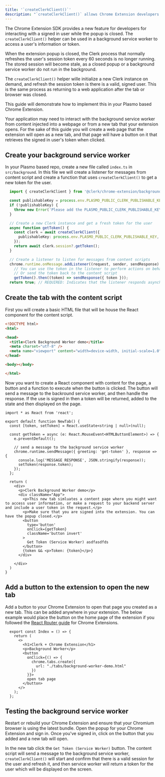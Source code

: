 ```yaml
---
title: '`createClerkClient()`'
description: "`createClerkClient()` allows Chrome Extension developers to access a user's session information or get a token in a service worker."
---
```


The Chrome Extension SDK provides a new feature for developers for interacting with a signed in user while the popup is closed. The `createClerkClient()` helper can be used in a background service worker to access a user's information or token. 

When the extension popup is closed, the Clerk process that normally refreshes the user's session token every 60 seconds is no longer running. The stored session will become stale, as a closed popup or a background service worker do not run in the background.

The `createClerkClient()` helper wille initialize a new Clerk instance on demand, and refresh the session token is there is a valid, signed user. This is the same process as returning to a web application after the tab or browser was closed. 

This guide will demonstrate how to implement this in your Plasmo based Chrome Extension.

Your application may need to interact with the background service worker from content injected into a webpage or from a new tab that your extension opens. For the sake of this guide you will create a web page that the extension will open as a new tab, and that page will have a button on it that retrieves the signed in user's token when clicked.

## Create your background service worker

In your Plasmo based repo, create a new file called `index.ts` in `src/background`. In this file we will create a listener for messages from content script and create a function that uses `createClerkClient()` to get a new token for the user.


```typescript {{ filename: 'src/background/index.ts' }}
  import { createClerkClient } from '@clerk/chrome-extension/background';

  const publishableKey = process.env.PLASMO_PUBLIC_CLERK_PUBLISHABLE_KEY
  if (!publishableKey) {
    throw new Error('Please add the PLASMO_PUBLIC_CLERK_PUBLISHABLE_KEY to the .env.development file')
  }

  // Create a new Clerk instance and get a fresh token for the user
  async function getToken() {
    const clerk = await createClerkClient({
      publishableKey: process.env.PLASMO_PUBLIC_CLERK_PUBLISHABLE_KEY,
    });
    return await clerk.session?.getToken();
  }

  // Create a listener to listen for messages from content scripts
  chrome.runtime.onMessage.addListener((request, sender, sendResponse) => {
    // You can use the token in the listener to perform actions on behalf of the user
    // Or send the token back to the content script
    getToken().then((token) => sendResponse({ token }));
  return true; // REQUIRED: Indicates that the listener responds asynchronously.
```

## Create the tab with the content script 

First you will create a basic HTML file that will be house the React component for the content script.

```html {{ filename: 'src/tabs/background-worker-demo.html' }}
<!DOCTYPE html>
<html>

<head>
  <title>Clerk Background Worker demo</title>
  <meta charset="utf-8" />
  <meta name="viewport" content="width=device-width, initial-scale=1.0" />
</head>

<body></body>

</html>
```

Now you want to create a React component with content for the page, a button and a function to execute when the button is clicked. The button will send a message to the backround service worker, and then handle the response. If the use is signed in then a token will be returned, added to the state and then displayed on the page.


```tsx {{ filename: 'src/tabs/background-worker-demo.tsx' }}
import * as React from 'react';

export default function NewTab() {
  const [token, setToken] = React.useState<string | null>(null);

  const getToken = async (e: React.MouseEvent<HTMLButtonElement>) => {
    e.preventDefault();

    // send a message to the background service worker
    chrome.runtime.sendMessage({ greeting: 'get-token' }, response => {
      console.log('MESSAGE RESPONSE', JSON.stringify(response));
      setToken(response.token);
    });
  };

  return (
    <div>
      <p>Clerk Background Worker demo</p>
      <div className="App">
        <p>This new tab simluates a content page where you might want to access user information, or make a request to your backend server and include a user token in the request.</p>
        <p>Make sure that you are signed into the extension. You can have the popup closed.</p>
        <button
          type='button'
          onClick={getToken}
          className='button invert'
        >
          Get Token (Service Worker) asdfasdfds
        </button>
        {token && <p>Token: {token}</p>}
      </div>

    </div>
  )
}
```

## Add a button to the extension to open the new tab

Add a button to your Chrome Extension to open that page you created as a new tab. This can be added anywhere in your extension. The below example would place the button on the home page of the extension if you followed the [React Router guide](/docs/references/chrome-extension/add-react-router) for Chrome Extensions.

```tsx {{ filename: 'src/popup/routes/index.tsx' }}
  export const Index = () => {
    return (
      <>
        <h1>Clerk + Chrome Extension</h1>
        <p>Background Worker</p>
        <button
          onClick={() => {
            chrome.tabs.create({
              url: "./tabs/background-worker-demo.html"
            })
          }}>
          open tab page
        </button>
      </>
    );
  };
```

## Testing the background service worker

Restart or rebuild your Chrome Extension and ensure that your Chromium browser is using the latest bundle. Open the popup for your Chrome Extension and sign in. Once you've signed in, click on the button that you added and a new tab will open. 

In the new tab click the `Get Token (Service Worker)` button. The content script will send a message to the background service worker, `createClerkClient()` will start and confirm that there is a valid session for the user and refresh it, and then service worker will return a token for the user which will be displayed on the screen.
